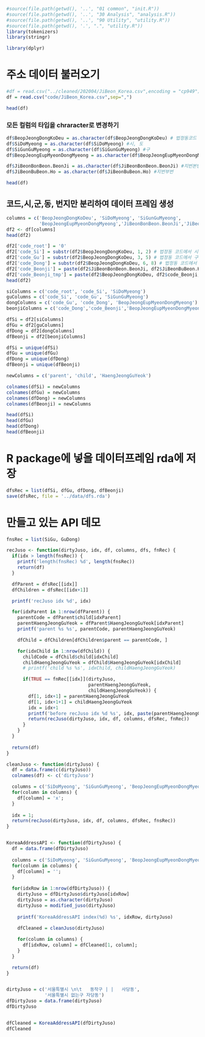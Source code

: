 ```r
#source(file.path(getwd(), '..', "01 common", "init.R"))
#source(file.path(getwd(), '..', "30 Analysis", "analysis.R"))
#source(file.path(getwd(), '..', "90 Utility", "utility.R"))
#source(file.path(getwd(), '.', ".", "utility.R"))
library(tokenizers)
library(stringr)

```

```r
library(dplyr)
```

# 주소 데이터 불러오기

```r
#df = read.csv("../cleaned/202004/JiBeon_Korea.csv",encoding = "cp949")
df = read.csv("code/JiBeon_Korea.csv",sep=",")

head(df)
```

### 모든 컬럼의 타입을 chraracter로 변경하기
```r
df$BeopJeongDongKoDeu = as.character(df$BeopJeongDongKoDeu) # 법정동코드 10자리 , 앞 두자리는 시도, 3~5자리는 구
df$SiDoMyeong = as.character(df$SiDoMyeong) #시, 도
df$SiGunGuMyeong = as.character(df$SiGunGuMyeong) #구
df$BeopJeongEupMyeonDongMyeong = as.character(df$BeopJeongEupMyeonDongMyeong) #동

df$JiBeonBonBeon.BeonJi = as.character(df$JiBeonBonBeon.BeonJi) #지번본번
df$JiBeonBuBeon.Ho = as.character(df$JiBeonBuBeon.Ho) #지번부번

head(df)
```

## 코드,시,군,동, 번지만 분리하여 데이터 프레임 생성

```r
columns = c('BeopJeongDongKoDeu', 'SiDoMyeong', 'SiGunGuMyeong',
            'BeopJeongEupMyeonDongMyeong','JiBeonBonBeon.BeonJi','JiBeonBuBeon.Ho')
df2 <- df[columns]
head(df2)
```

```r
df2['code_root'] = '0'
df2['code_Si'] = substr(df2$BeopJeongDongKoDeu, 1, 2) # 법정동 코드에서 시 분리
df2['code_Gu'] = substr(df2$BeopJeongDongKoDeu, 3, 5) # 법정동 코드에서 구 분리
df2['code_Dong'] = substr(df2$BeopJeongDongKoDeu, 6, 8) # 법정동 코드에서 동 분리
df2['code_Beonji'] = paste(df2$JiBeonBonBeon.BeonJi, df2$JiBeonBuBeon.Ho, sep="-")
df2['code_Beonji_tmp'] = paste(df2$BeopJeongDongKoDeu, df2$code_Beonji, sep=" ")
head(df2)
```


```r
siColumns = c('code_root', 'code_Si', 'SiDoMyeong')
guColumns = c('code_Si', 'code_Gu', 'SiGunGuMyeong')
dongColumns = c('code_Gu', 'code_Dong', 'BeopJeongEupMyeonDongMyeong')
beonjiColumns = c('code_Dong','code_Beonji','BeopJeongEupMyeonDongMyeong')

dfSi = df2[siColumns]
dfGu = df2[guColumns]
dfDong = df2[dongColumns]
dfBeonji = df2[beonjiColumns]

dfSi = unique(dfSi)
dfGu = unique(dfGu)
dfDong = unique(dfDong)
dfBeonji = unique(dfBeonji)

newColumns = c('parent', 'child', 'HaengJeongGuYeok')

colnames(dfSi) = newColumns
colnames(dfGu) = newColumns
colnames(dfDong) = newColumns
colnames(dfBeonji) = newColumns

head(dfSi)
head(dfGu)
head(dfDong)
head(dfBeonji)
```

# R package에 넣을 데이터프레임 rda에 저장

```r
dfsRec = list(dfSi, dfGu, dfDong, dfBeonji)
save(dfsRec, file = '../data/dfs.rda')
```

# 만들고 있는 API 데모

```r
fnsRec = list(SiGu, GuDong)

recJuso <- function(dirtyJuso, idx, df, columns, dfs, fnRec) {
  if(idx > length(fnsRec)) {
    printf('length(fnsRec) %d', length(fnsRec))
    return(df)
  }

  dfParent = dfsRec[[idx]]
  dfChildren = dfsRec[[idx+1]]

  printf('recJuso idx %d', idx)

  for(idxParent in 1:nrow(dfParent)) {
    parentCode = dfParent$child[idxParent]
    parentHaengJeongGuYeok = dfParent$HaengJeongGuYeok[idxParent]
    printf('parent %s %s', parentCode, parentHaengJeongGuYeok)

    dfChild = dfChildren[dfChildren$parent == parentCode, ]

    for(idxChild in 1:nrow(dfChild)) {
      childCode = dfChild$child[idxChild]
      childHaengJeongGuYeok = dfChild$HaengJeongGuYeok[idxChild]
      # printf('child %s %s', idxChild, childHaengJeongGuYeok)

      if(TRUE == fnRec[[idx]](dirtyJuso,
                              parentHaengJeongGuYeok,
                              childHaengJeongGuYeok)) {
        df[1, idx+1] = parentHaengJeongGuYeok
        df[1, idx+1+1] = childHaengJeongGuYeok
        idx = idx+1
        printf('before recJuso idx %d %s', idx, paste(parentHaengJeongGuYeok, childHaengJeongGuYeok))
        return(recJuso(dirtyJuso, idx, df, columns, dfsRec, fnRec))
      }
    }
  }
  
  return(df)
}

cleanJuso <- function(dirtyJuso) {
  df = data.frame(c(dirtyJuso))
  colnames(df) <- c('dirtyJuso')

  columns = c('SiDoMyeong', 'SiGunGuMyeong', 'BeopJeongEupMyeonDongMyeong')
  for(column in columns) {
    df[column] = 'x';
  }
  
  idx = 1;
  return(recJuso(dirtyJuso, idx, df, columns, dfsRec, fnsRec))
}


KoreaAddressAPI <- function(dfDirtyJuso) {
  df = data.frame(dfDirtyJuso)
  
  columns = c('SiDoMyeong', 'SiGunGuMyeong', 'BeopJeongEupMyeonDongMyeong')
  for(column in columns) {
    df[column] = '';
  }
  
  for(idxRow in 1:nrow(dfDirtyJuso)) {
    dirtyJuso = dfDirtyJuso$dirtyJuso[idxRow]
    dirtyJuso = as.character(dirtyJuso)
    dirtyJuso = modified_juso(dirtyJuso)
    
    printf('KoreaAddressAPI index(%d) %s', idxRow, dirtyJuso)
    
    dfCleaned = cleanJuso(dirtyJuso)

    for(column in columns) {
      df[idxRow, column] = dfCleaned[1, column];
    }
  }

  return(df)
}


dirtyJuso = c('서울특별시 \n\t   동작구 | |   사당동',
              '서울특별시 없는구 자당동')
dfDirtyJuso = data.frame(dirtyJuso)
dfDirtyJuso


dfCleaned = KoreaAddressAPI(dfDirtyJuso)
dfCleaned
```

